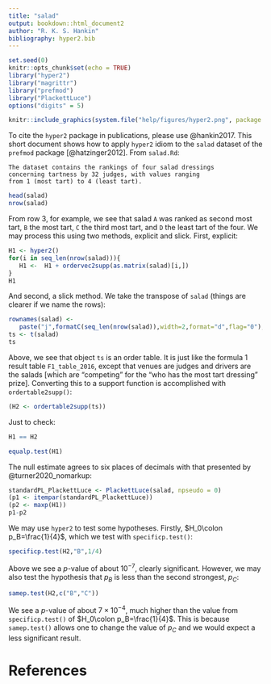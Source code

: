 ```yaml
---
title: "salad"
output: bookdown::html_document2
author: "R. K. S. Hankin"
bibliography: hyper2.bib
---
```


```r
set.seed(0)
knitr::opts_chunk$set(echo = TRUE)
library("hyper2")
library("magrittr")
library("prefmod")
library("PlackettLuce")
options("digits" = 5)
```

```r
knitr::include_graphics(system.file("help/figures/hyper2.png", package = "hyper2"))
```

To cite the `hyper2` package in publications, please use @hankin2017.
This short document shows how to apply `hyper2` idiom to the `salad`
dataset of the `prefmod` package [@hatzinger2012].  From `salad.Rd`:

```
The dataset contains the rankings of four salad dressings
concerning tartness by 32 judges, with values ranging
from 1 (most tart) to 4 (least tart).
```

```r
head(salad)
nrow(salad)
```

From row 3, for example, we see that salad `A` was ranked as second
most tart, `B` the most tart, `C` the third most tart, and `D` the
least tart of the four.  We may process this using two methods,
explicit and slick.  First, explicit:

```r
H1 <- hyper2()
for(i in seq_len(nrow(salad))){
   H1 <-  H1 + ordervec2supp(as.matrix(salad)[i,])
}
H1
```

And second, a slick method.  We take the transpose of `salad` (things
are clearer if we name the rows):

```r
rownames(salad) <-
   paste("j",formatC(seq_len(nrow(salad)),width=2,format="d",flag="0"),sep="")
ts <- t(salad)
ts
```

Above, we see that object `ts` is an order table.  It is just like the
formula 1 result table `F1_table_2016`, except that venues are judges
and drivers are the salads [which are "competing" for the "who has the
most tart dressing" prize].  Converting this to a support function is
accomplished with `ordertable2supp()`:

```r
(H2 <- ordertable2supp(ts))
```

Just to check:

```r
H1 == H2
```


```r
equalp.test(H1)
```

The null estimate agrees to six places of decimals with that
presented by @turner2020_nomarkup:

```r
standardPL_PlackettLuce <- PlackettLuce(salad, npseudo = 0)
(p1 <- itempar(standardPL_PlackettLuce))
(p2 <- maxp(H1))
p1-p2
```


We may use `hyper2` to test some hypotheses.  Firstly, $H_0\colon
p_B=\frac{1}{4}$, which we test with `specificp.test()`:

```r
specificp.test(H2,"B",1/4)
```

Above we see a $p$-value of about $10^{-7}$, clearly significant.
However, we may also test the hypothesis that $p_B$ is less than the
second strongest, $p_C$:


```r
samep.test(H2,c("B","C"))
```

We see a $p$-value of about $7\times 10^{-4}$, much higher than the
value from `specificp.test()` of $H_0\colon p_B=\frac{1}{4}$.  This is
because `samep.test()` allows one to change the value of $p_C$ and we
would expect a less significant result.

# References

